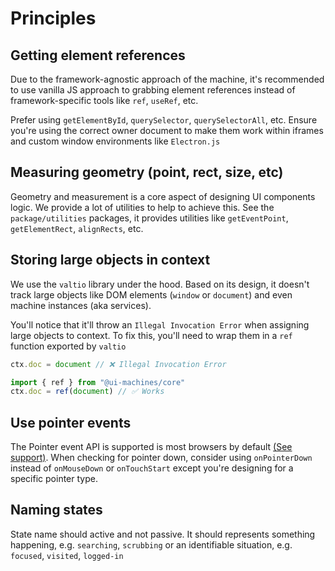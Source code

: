 # Principles

## Getting element references

Due to the framework-agnostic approach of the machine, it's recommended to use vanilla JS approach to grabbing element
references instead of framework-specific tools like `ref`, `useRef`, etc.

Prefer using `getElementById`, `querySelector`, `querySelectorAll`, etc. Ensure you're using the correct owner document
to make them work within iframes and custom window environments like `Electron.js`

## Measuring geometry (point, rect, size, etc)

Geometry and measurement is a core aspect of designing UI components logic. We provide a lot of utilities to help to
achieve this. See the `package/utilities` packages, it provides utilities like `getEventPoint`, `getElementRect`,
`alignRects`, etc.

## Storing large objects in context

We use the `valtio` library under the hood. Based on its design, it doesn't track large objects like DOM elements
(`window` or `document`) and even machine instances (aka services).

You'll notice that it'll throw an `Illegal Invocation Error` when assigning large objects to context. To fix this,
you'll need to wrap them in a `ref` function exported by `valtio`

```jsx
ctx.doc = document // ❌ Illegal Invocation Error

import { ref } from "@ui-machines/core"
ctx.doc = ref(document) // ✅ Works
```

## Use pointer events

The Pointer event API is supported is most browsers by default [(See support)](https://caniuse.com/pointer). When
checking for pointer down, consider using `onPointerDown` instead of `onMouseDown` or `onTouchStart` except you're
designing for a specific pointer type.

## Naming states

State name should active and not passive. It should represents something happening, e.g. `searching`, `scrubbing` or an
identifiable situation, e.g. `focused`, `visited`, `logged-in`
